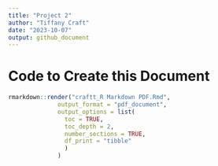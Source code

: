 ```yaml
---
title: "Project 2"
author: "Tiffany Craft"
date: "2023-10-07"
output: github_document
---
```


# Code to Create this Document

<!-- adding the code chunk to render the document but set it to not evaluate, and with all of the options set to create the table of contents, numbered sections, and data frames printed to match the original PDF -->
```r
rmarkdown::render("craftt_R Markdown PDF.Rmd", 
              output_format = "pdf_document",
              output_options = list(
                toc = TRUE,
                toc_depth = 2,
                number_sections = TRUE,
                df_print = "tibble"
                )
              )
```